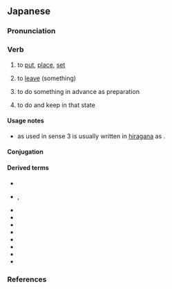 ==Japanese==
{{ja-kanjitab|yomi=k|お|alt=措く, 居く}}

===Pronunciation===
{{ja-pron|yomi=k|おく|acc=0|acc_ref=SMK2,NHK|acc2=2|acc2_ref=SMK5}}
{{ja-ojad}}

===Verb===
{{ja-verb|type=1|おく}}

# to [[put]], [[place]], [[set]]
#: {{ja-usex|[[俺]]の[[机]]には'''置く'''な。|おれ の つくえ に は '''おく''' な。|Don't even think about '''putting''' it on my desk!}}
# to [[leave]] (something)
#: {{ja-usex|[[私]]を[[一人]]にして'''おいて'''[[ください]]。|わたし を ひとり に して '''おいて''' ください。|Please '''leave''' me alone.}}
# {{lb|ja|following a て-form verb}} to do something in advance as preparation
#: {{ja-usex|[[今%晩]]%[[凍り付く]][[かもしれません]][[ので]][[鉢%植え]]を[[玄%関]]に[[移す|移して]]'''おきます'''。|こん%ばん% こおりつく か も しれません の で はち%うえ を げん%かん に うつして '''おきます'''。|Since it might freeze this evening, I'll '''move''' the potted plants into the foyer.}}
# {{lb|ja|following a て-form verb}} to do and keep in that state
#: {{ja-usex|[[目]]を[[開ける|開けて]]'''おく'''の[[よ]]。|め を あけて '''おく''' の よ。|'''Keep''' your eyes open.}}

====Usage notes====
* {{lang|ja|置く}} as used in sense 3 is usually written in [[hiragana]] as {{ja-l|おく}}.

====Conjugation====
{{ja-go-ku|お}}

====Derived terms====
{{der-top}}
* {{l|ja|置き忘れる}}
* {{l|ja|言い置く}}, {{l|ja|言置く}}
* {{l|ja|一目置く}}
* {{l|ja|聞き置く}}
* {{l|ja|差し置く}}
* {{l|ja|扠置く}}
* {{l|ja|据え置く}}
* {{l|ja|捨て置く}}
* {{l|ja|留め置く}}
* {{l|ja|にして置く}}
{{der-bottom}}

===References===
<references/>